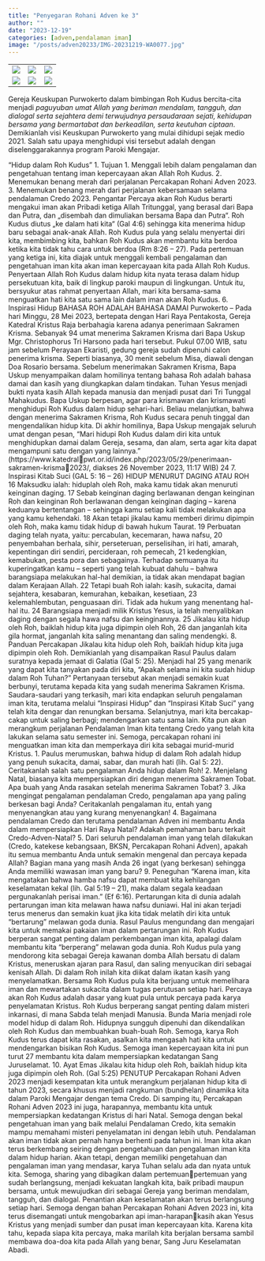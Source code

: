 ```yaml
---
title: "Penyegaran Rohani Adven ke 3"
author: ""
date: "2023-12-19"
categories: [adven,pendalaman iman]
image: "/posts/adven20233/IMG-20231219-WA0077.jpg"
---
```


|                                                |                                                |                                                |
|------------------------|------------------------|------------------------|
| ![](/posts/adven20233/IMG-20231219-WA0075.jpg) | ![](/posts/adven20233/IMG-20231219-WA0076.jpg) | ![](/posts/adven20233/IMG-20231219-WA0071.jpg) |
| ![](/posts/adven20233/IMG-20231219-WA0077.jpg) | ![](/posts/adven20233/IMG-20231219-WA0078.jpg) | ![](/posts/adven20233/IMG-20231219-WA0079.jpg) |
Gereja Keuskupan Purwokerto dalam bimbingan Roh Kudus bercita-cita menjadi *paguyuban umat Allah yang beriman mendalam, tangguh, dan dialogal serta sejahtera demi terwujudnya persaudaraan sejati, kehidupan bersama yang bermartabat dan berkeadilan, serta keutuhan ciptaan*. Demikianlah visi Keuskupan Purwokerto yang mulai dihidupi sejak medio 2021. Salah satu upaya menghidupi visi tersebut adalah dengan diselenggarakannya program Paroki Mengajar.\

“Hidup dalam Roh Kudus”
1. Tujuan
1. Menggali lebih dalam pengalaman dan pengetahuan 
tentang iman kepercayaan akan Allah Roh Kudus.
2. Menemukan benang merah dari perjalanan Percakapan 
Rohani Adven 2023.
3. Menemukan benang merah dari perjalanan kebersamaan 
selama pendalaman Credo 2023.
Pengantar
Percaya akan Roh Kudus berarti mengakui iman akan Pribadi 
ketiga Allah Tritunggal, yang berasal dari Bapa dan Putra, dan 
„disembah dan dimuliakan bersama Bapa dan Putra“. Roh 
Kudus diutus „ke dalam hati kita“ (Gal 4:6) sehingga kita 
menerima hidup baru sebagai anak-anak Allah. Roh Kudus 
pula yang selalu menyertai diri kita, membimbing kita, bahkan 
Roh Kudus akan membantu kita berdoa ketika kita tidak tahu 
cara untuk berdoa (Rm 8:26 – 27).
Pada pertemuan yang ketiga ini, kita diajak untuk menggali 
kembali pengalaman dan pengetahuan iman kita akan iman 
kepercayaan kita pada Allah Roh Kudus. Penyertaan Allah Roh 
Kudus dalam hidup kita nyata terasa dalam hidup 
persekutuan kita, baik di lingkup paroki maupun di lingkungan. Untuk itu, bersyukur atas rahmat penyertaan 
Allah, mari kita bersama-sama menguatkan hati kita satu 
sama lain dalam iman akan Roh Kudus.
6. Inspirasi Hidup
BAHASA ROH ADALAH BAHASA DAMAI
Purwokerto – Pada hari Minggu, 28 Mei 2023, bertepata dengan 
Hari Raya Pentakosta, Gereja Katedral Kristus Raja 
berbahagia karena adanya penerimaan Sakramen Krisma. 
Sebanyak 94 umat menerima Sakramen Krisma dari Bapa 
Uskup Mgr. Christophorus Tri Harsono pada hari tersebut. 
Pukul 07.00 WIB, satu jam sebelum Perayaan Ekaristi, gedung 
gereja sudah dipenuhi calon penerima krisma. Seperti 
biasanya, 30 menit sebelum Misa, diawali dengan Doa Rosario 
bersama.
Sebelum menerimakan Sakramen Krisma, Bapa Uskup 
menyampaikan dalam homilinya tentang bahasa Roh adalah 
bahasa damai dan kasih yang diungkapkan dalam tindakan. 
Tuhan Yesus menjadi bukti nyata kasih Allah kepada manusia 
dan menjadi pusat dari Tri Tunggal Mahakudus. Bapa Uskup 
berpesan, agar para krismawan dan krismawati menghidupi 
Roh Kudus dalam hidup sehari-hari. Beliau melanjutkan, 
bahwa dengan menerima Sakramen Krisma, Roh Kudus 
secara penuh tinggal dan mengendalikan hidup kita. Di akhir 
homilinya, Bapa Uskup mengajak seluruh umat dengan pesan, 
“Mari hidupi Roh Kudus dalam diri kita untuk menghidupkan 
damai dalam Gereja, sesama, dan alam, serta agar kita dapat 
mengampuni satu dengan yang lainnya.” 
(https://www.katedralpwt.or.id/index.php/2023/05/29/penerimaan-sakramen-krisma2023/, diakses 26 November 2023, 11:17 WIB)
24
7. Inspirasi Kitab Suci (GAL 5: 16 – 26)
HIDUP MENURUT DAGING ATAU ROH
16 Maksudku ialah: hiduplah oleh Roh, maka kamu tidak akan 
menuruti keinginan daging. 17 Sebab keinginan daging 
berlawanan dengan keinginan Roh dan keinginan Roh 
berlawanan dengan keinginan daging – karena keduanya 
bertentangan – sehingga kamu setiap kali tidak melakukan 
apa yang kamu kehendaki. 18 Akan tetapi jikalau kamu 
memberi dirimu dipimpin oleh Roh, maka kamu tidak hidup 
di bawah hukum Taurat. 19 Perbuatan daging telah nyata, 
yaitu: percabulan, kecemaran, hawa nafsu, 20 penyembahan 
berhala, sihir, perseteruan, perselisihan, iri hati, amarah, 
kepentingan diri sendiri, percideraan, roh pemecah, 21 
kedengkian, kemabukan, pesta pora dan sebagainya. 
Terhadap semuanya itu kuperingatkan kamu – seperti yang 
telah kubuat dahulu – bahwa barangsiapa melakukan hal-hal 
demikian, ia tidak akan mendapat bagian dalam Kerajaan 
Allah. 22 Tetapi buah Roh ialah: kasih, sukacita, damai 
sejahtera, kesabaran, kemurahan, kebaikan, kesetiaan, 23 
kelemahlembutan, penguasaan diri. Tidak ada hukum yang 
menentang hal-hal itu. 24 Barangsiapa menjadi milik Kristus 
Yesus, ia telah menyalibkan daging dengan segala hawa nafsu 
dan keinginannya. 25 Jikalau kita hidup oleh Roh, baiklah hidup 
kita juga dipimpin oleh Roh, 26 dan janganlah kita gila hormat, 
janganlah kita saling menantang dan saling mendengki.
8. Panduan Percakapan
Jikalau kita hidup oleh Roh, baiklah hidup kita juga dipimpin 
oleh Roh. Demikianlah yang disampaikan Rasul Paulus dalam 
suratnya kepada jemaat di Galatia (Gal 5: 25). Menjadi hal 
25
yang menarik yang dapat kita tanyakan pada diri kita, “Apakah 
selama ini kita sudah hidup dalam Roh Tuhan?” Pertanyaan 
tersebut akan menjadi semakin kuat berbunyi, terutama 
kepada kita yang sudah menerima Sakramen Krisma.
Saudara-saudari yang terkasih, mari kita endapkan seluruh 
pengalaman iman kita, terutama melalui “Inspirasi Hidup” 
dan “Inspirasi Kitab Suci” yang telah kita dengar dan 
renungkan bersama. Selanjutnya, mari kita bercakap-cakap 
untuk saling berbagi; mendengarkan satu sama lain. Kita pun 
akan merangkum perjalanan Pendalaman Iman kita tentang 
Credo yang telah kita lakukan selama satu semester ini. 
Semoga, percakapan rohani ini menguatkan iman kita dan 
memperkaya diri kita sebagai murid-murid Kristus. 
1. Paulus merumuskan, bahwa hidup di dalam Roh adalah hidup 
yang penuh sukacita, damai, sabar, dan murah hati (lih. Gal 5: 
22). Ceritakanlah salah satu pengalaman Anda hidup dalam 
Roh! 
2. Menjelang Natal, biasanya kita mempersiapkan diri dengan 
menerima Sakramen Tobat. Apa buah yang Anda rasakan 
setelah menerima Sakramen Tobat?
3. Jika mengingat pengalaman pendalaman Credo, pengalaman 
apa yang paling berkesan bagi Anda? Ceritakanlah 
pengalaman itu, entah yang menyenangkan atau yang kurang 
menyenangkan!
4. Bagaimana pendalaman Credo dan terutama pendalaman 
Adven ini membantu Anda dalam mempersiapkan Hari Raya 
Natal? Adakah pemahaman baru terkait Credo-Adven-Natal?
5. Dari seluruh pendalaman iman yang telah dilakukan (Credo, 
katekese kebangsaan, BKSN, Percakapan Rohani Adven), 
apakah itu semua membantu Anda untuk semakin mengenal 
dan percaya kepada Allah? Bagian mana yang masih Anda 
26
ingat (yang berkesan) sehingga Anda memiliki wawasan iman 
yang baru?
9. Peneguhan
“Karena iman, kita mengatakan bahwa hamba nafsu dapat 
membuat kita kehilangan keselamatan kekal (lih. Gal 5:19 –
21), maka dalam segala keadaan pergunakanlah perisai iman.” 
(Ef 6:16). Pertarungan kita di dunia adalah pertarungan iman 
kita melawan hawa nafsu duniawi. Hal ini akan terjadi terus 
menerus dan semakin kuat jika kita tidak melatih diri kita 
untuk “bertarung” melawan goda dunia. Rasul Paulus 
mengundang dan mengajari kita untuk memakai pakaian 
iman dalam pertarungan ini.
Roh Kudus berperan sangat penting dalam perkembangan 
iman kita, apalagi dalam membantu kita “berperang” melawan 
goda dunia. Roh Kudus pula yang mendorong kita sebagai 
Gereja kawanan domba Allah bersatu di dalam Kristus, 
meneruskan ajaran para Rasul, dan saling menyucikan diri 
sebagai kenisah Allah. Di dalam Roh inilah kita diikat dalam 
ikatan kasih yang menyelamatkan. Bersama Roh Kudus pula 
kita berjuang untuk memelihara iman dan mewartakan 
sukacita dalam tugas perutusan setiap hari.
Percaya akan Roh Kudus adalah dasar yang kuat pula untuk 
percaya pada karya penyelamatan Kristus. Roh Kudus 
berperang sangat penting dalam misteri inkarnasi, di mana 
Sabda telah menjadi Manusia. Bunda Maria menjadi role 
model hidup di dalam Roh. Hidupnya sungguh dipenuhi dan 
dikendalikan oleh Roh Kudus dan membuahkan buah-buah 
Roh. Semoga, karya Roh Kudus terus dapat kita rasakan, 
asalkan kita mengasah hati kita untuk mendengarkan bisikan 
Roh Kudus. Semoga iman kepercayaan kita ini pun turut 
27
membantu kita dalam mempersiapkan kedatangan Sang 
Juruselamat.
10. Ayat Emas
Jikalau kita hidup oleh Roh, 
baiklah hidup kita juga dipimpin oleh Roh. (Gal 5:25)
PENUTUP
Percakapan Rohani Adven 2023 menjadi kesempatan kita untuk 
merangkum perjalanan hidup kita di tahun 2023, secara 
khusus menjadi rangkuman (bundhelan) dinamika kita dalam 
Paroki Mengajar dengan tema Credo. Di samping itu, 
Percakapan Rohani Adven 2023 ini juga, harapannya, 
membantu kita untuk mempersiapkan kedatangan Kristus di 
hari Natal. Semoga dengan bekal pengetahuan iman yang baik 
melalui Pendalaman Credo, kita semakin mampu memahami 
misteri penyelamatan ini dengan lebih utuh. 
Pendalaman akan iman tidak akan pernah hanya berhenti pada 
tahun ini. Iman kita akan terus berkembang seiring dengan 
pengetahuan dan pengalaman iman kita dalam hidup harian. 
Akan tetapi, dengan memiliki pengetahuan dan pengalaman 
iman yang mendasar, karya Tuhan selalu ada dan nyata untuk 
kita. Semoga, sharing yang dibagikan dalam pertemuanpertemuan yang sudah berlangsung, menjadi kekuatan 
langkah kita, baik pribadi maupun bersama, untuk 
mewujudkan diri sebagai Gereja yang beriman mendalam, 
tangguh, dan dialogal.
Penantian akan keselamatan akan terus berlangsung setiap hari. 
Semoga dengan bahan Percakapan Rohani Adven 2023 ini, 
kita terus disemangati untuk mengobarkan api iman-harapankasih akan Yesus Kristus yang menjadi sumber dan pusat 
iman kepercayaan kita. Karena kita tahu, kepada siapa kita 
percaya, maka marilah kita berjalan bersama sambil 
membawa doa-doa kita pada Allah yang benar, Sang Juru 
Keselamatan Abadi.
